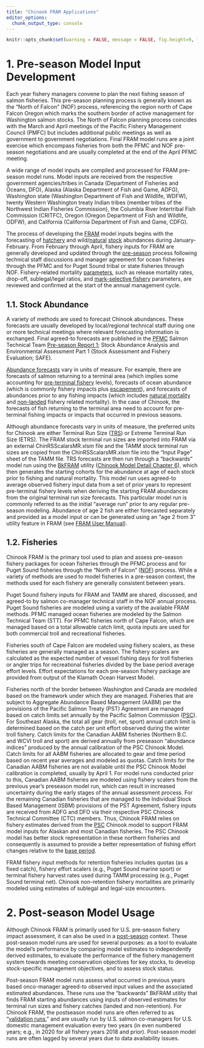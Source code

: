 ```yaml
---
title: "Chinook FRAM Applications"
editor_options: 
  chunk_output_type: console
---
```


```r
knitr::opts_chunk$set(warning = FALSE, message = FALSE, fig.height=9, fig.width=9)
```

# 1. Pre-season Model Input Development

Each year fishery managers convene to plan the next fishing season of salmon fisheries. This pre-season planning process is generally known as the "North of Falcon" (NOF) process, referencing the region north of Cape Falcon Oregon which marks the southern border of active management for Washington salmon stocks. The North of Falcon planning process coincides with the March and April meetings of the Pacific Fishery Management Council (PMFC) but includes additional public meetings as well as government to government negotiations. Final FRAM model runs are a joint exercise which encompass fisheries from both the PFMC and NOF pre-season negotiations and are usually completed at the end of the April PFMC meeting.

A wide range of model inputs are compiled and processed for FRAM pre-season model runs. Model inputs are received from the respective government agencies/tribes in Canada (Department of Fisheries and Oceans, DFO), Alaska (Alaska Department of Fish and Game, ADFG), Washington state (Washington Department of Fish and Wildlife, WDFW), twenty Western Washington treaty Indian tribes (member tribes of the Northwest Indian Fisheries Commission), the Columbia River Intertribal Fish Commission (CRITFC), Oregon (Oregon Department of Fish and Wildlife, ODFW), and California (California Department of Fish and Game, CDFG). 

The process of developing the <a href = "https://framverse.github.io/fram_doc/calcs_glossary.html#Fishery_Regulation_Assessment_Model_(FRAM)" target = "_blank" title = "FRAM: Fishery Regulation Assessment Model">FRAM</a> model inputs begins with the forecasting of <a href = "https://framverse.github.io/fram_doc/calcs_glossary.html#Hatchery" target = "_blank" title = "Hatchery">hatchery</a> and wild/<a href = "https://framverse.github.io/fram_doc/calcs_glossary.html#Natural" target = "_blank" title = "Natural">natural</a> <a href = "https://framverse.github.io/fram_doc/calcs_glossary.html#Stock" target = "_blank" title = "Stock">stock</a> abundances during January-February.  From February through April, fishery inputs for <span title = "FRAM: Fishery Regulation Assessment Model">FRAM</span> are generally developed and updated through the <a href = "https://framverse.github.io/fram_doc/calcs_glossary.html#Pre-season" target = "_blank" title = "Pre-season">pre-season</a> process following technical staff discussions and manager agreement for ocean fisheries through the PFMC and for 
Puget Sound tribal or state fisheries through NOF.  Fishery-related mortality <a href = "https://framverse.github.io/fram_doc/calcs_glossary.html#Parameter" target = "_blank" title = "Parameter">parameters</a>, such as release mortality rates, drop-off, sublegal/legal ratios, and <a href = "https://framverse.github.io/fram_doc/calcs_glossary.html#Mark-selective_Fishery_(MSF)" target = "_blank" title = "MSF: Mark-selective fishery">mark-selective fishery</a> parameters, are reviewed and confirmed at the start of the annual management cycle. 

## 1.1. Stock Abundance

A variety of methods are used to forecast Chinook abundances.  These forecasts are usually developed by local/regional technical staff during one or more technical meetings where relevant forecasting information is exchanged.  Final agreed-to forecasts are published in the <a href = "https://framverse.github.io/fram_doc/calcs_glossary.html#Pacific_Fishery_Management_Council_(PFMC)" target = "_blank" title = "PFMC: Pacific Fishery Management Council">PFMC</a> Salmon Technical Team <a href = "https://www.pcouncil.org/documents/2021/03/2021-preseason-report-i.pdf/" target = "_blank" title = "Pre-season Report 1">Pre-season Report 1</a>; Stock Abundance Analysis and Environmental Assessment Part 1 (Stock Assessment and Fishery Evaluation; SAFE).

<a href = "https://framverse.github.io/fram_doc/calcs_glossary.html#Abundance_Forecast" target = "_blank" title = "Abundance forecasts">Abundance forecasts</a> vary in units of measure.  For example, there are forecasts of salmon returning to a terminal area (which implies some accounting for <a href = "https://framverse.github.io/fram_doc/calcs_glossary.html#Pre-terminal_Fishery" target = "_blank" title = "Pre-terminal fishery">pre-terminal fishery</a> levels), forecasts of ocean abundance (which is commonly fishery impacts plus <a href = "https://framverse.github.io/fram_doc/calcs_glossary.html#Escapement" target = "_blank" title = "Escapement">escapement</a>), and forecasts of abundances prior to any fishing impacts (which includes <a href = "https://framverse.github.io/fram_doc/calcs_glossary.html#Natural_Mortality" target = "_blank" title = "Natural mortality">natural mortality</a> and <a href = "https://framverse.github.io/fram_doc/calcs_glossary.html#Non-landedNon-retention_Mortality" target = "_blank" title = "Non-landed mortality">non-landed</a> fishery related mortality).  In the case of Chinook, the forecasts of fish returning to the terminal area need to account for pre-terminal fishing impacts or impacts that occurred in previous seasons.

Although abundance forecasts vary in units of measure, the preferred units for Chinook are either Terminal Run Size (<a href = "https://framverse.github.io/fram_doc/calcs_glossary.html#Terminal_Run_Size" target = "_blank" title = "TRS: Terminal run size">TRS</a>) or Extreme Terminal Run Size (ETRS). The FRAM stock terminal run sizes are imported into FRAM via an external ChinRSScalarsMR.xlsm file and the TAMM stock terminal run sizes are copied from the ChinRSScalarsMR.xlsm file into the "Input Page" sheet of the TAMM file. TRS forecasts are then run through a "backwards" model run using the <a title = "Backwards FRAM" href = "https://framverse.github.io/fram_doc/calcs_glossary.html#Backwards_FRAM_(BkFRAM)" target = "_blank">BkFRAM</a> utility (<a href = "https://framverse.github.io/fram_doc/calcs_data_chin.html#6_Backwards_FRAM" target = "_blank" title = "Chinook Model Detail Chapter 6: BkFRAM">Chinook Model Detail Chapter 6</a>), which then generates the starting cohorts for the abundance at age of each stock prior to fishing and natural mortality. This model run uses agreed-to average observed fishery input data from a set of prior years to represent pre-terminal fishery levels when deriving the starting FRAM abundances from the original terminal run size forecasts. This particular model run is commonly referred to as the initial "average run" prior to any regular pre-season modeling.  Abundance of age 2 fish are either forecasted separately and provided as a model input or can be generated using an “age 2 from 3” utility feature in <span title = "FRAM: Fishery Regulation Assessment Model">FRAM</span> (see <a href = "https://framverse.github.io/fram_doc/user_prereq.html" target = "_blank">FRAM User Manual</a>).

## 1.2. Fisheries

Chinook <span title = "FRAM: Fishery Regulation Assessment Model">FRAM</span> is the primary tool used to plan and assess pre-season fishery packages for ocean fisheries through the <span title = "PFMC: Pacific Fishery Management Council">PFMC</span> process and for Puget Sound fisheries through the “North of Falcon” (<a href = "https://framverse.github.io/fram_doc/calcs_glossary.html#North_of_Falcon_(NOF)" target = "_blank" title = "NOF: North of Falcon">NOF</a>) process.  While a variety of methods are used to model fisheries in a pre-season context, the methods used for each fishery are generally consistent between years.

Puget Sound fishery inputs for FRAM and TAMM are shared, discussed, and agreed-to by salmon co-manager technical staff in the NOF annual process. Puget Sound fisheries are modeled using a variety of the available FRAM methods. PFMC managed ocean fisheries are modeled by the Salmon Technical Team (STT). For PFMC fisheries north of Cape Falcon, which are managed based on a total allowable catch limit, quota inputs are used for both commercial troll and recreational fisheries.

Fisheries south of Cape Falcon are modeled using fishery scalers, as these fisheries are generally managed as a season. The fishery scalers are calculated as the expected number of vessel fishing days for troll fisheries or angler trips for recreational fisheries divided by the base period average effort levels. Effort expectations for each pre-season fishery package are provided from output of the Klamath Ocean Harvest Model.

Fisheries north of the border between Washington and Canada are modeled based on the framework under which they are managed.  Fisheries that are subject to Aggregate Abundance Based Management (<span title = "AABM:Aggregate Abundance Based Management">AABM</span>) per the provisions of the Pacific Salmon Treaty (<span title = "Pacific Salmon Treaty">PST</span>) Agreement are managed based on catch limits set annually by the Pacific Salmon Commission (<a href = "https://framverse.github.io/fram_doc/calcs_glossary.html#Pacific_Salmon_Commission_(PSC)" target = "_blank" title = "PSC: Pacific Salmon Commission">PSC</a>). For Southeast Alaska, the total all gear (troll, net, sport) annual catch limit is determined based on the catch per unit effort observed during the winter troll fishery. Catch limits for the Canadian <span title = "AABM:Aggregate Abundance Based Management">AABM</span> fisheries (Northern B.C. and <span title = "WCVI:West Coast Vancouver Island">WCVI</span> troll and sport) are derived annually from preseason “abundance indices” produced by the annual calibration of the <span title = "PSC: Pacific Salmon Commission">PSC</span> Chinook Model. Catch limits for all <span title = "AABM:Aggregate Abundance Based Management">AABM</span> fisheries are allocated to gear and time period based on recent year averages and modeled as quotas. Catch limits for the Canadian <span title = "AABM:Aggregate Abundance Based Management">AABM</span> fisheries are not available until the <span title = "PSC: Pacific Salmon Commission">PSC</span> Chinook Model calibration is completed, usually by April 1. For model runs conducted prior to this, Canadian <span title = "AABM:Aggregate Abundance Based Management">AABM</span> fisheries are modeled using fishery scalers from the previous year’s preseason model run, which can result in increased uncertainty during the early stages of the annual assessment process. For the remaining Canadian fisheries that are managed to the Individual Stock Based Management (<span title = "ISBM:Individual Stock Based Management">ISBM</span>) provisions of the <span title = "Pacific Salmon Treaty">PST</span> Agreement, fishery inputs are received from ADFG and DFO via their respective PSC Chinook Technical Committee (CTC) members. Thus, Chinook <span title = "FRAM: Fishery Regulation Assessment Model">FRAM</span> relies on fishery estimates derived from the <a href = "https://framverse.github.io/fram_doc/calcs_glossary.html#Pacific_Salmon_Commission_(PSC)" target = "_blank" title = "PSC: Pacific Salmon Commission">PSC</a> Chinook model to support FRAM model inputs for Alaskan and most Canadian fisheries.  The <span title = "PSC: Pacific Salmon Commission">PSC</span> Chinook model has better stock representation in these northern fisheries and consequently is assumed to provide a better representation of fishing effort changes relative to the <a href = "https://framverse.github.io/fram_doc/calcs_glossary.html#Base_Period" target = "_blank" title = "Base period">base period</a>.

FRAM fishery input methods for retention fisheries includes quotas (as a fixed catch), fishery effort scalers (e.g., Puget Sound marine sport) or terminal fishery harvest rates used during TAMM processing (e.g., Puget Sound terminal net). Chinook non-retention fishery mortalities are primarily modeled using estimates of sublegal and legal-size encounters.

# 2. Post-season Model Usage

Although Chinook <span title = "FRAM: Fishery Regulation Assessment Model">FRAM</span> is primarily used for U.S. pre-season fishery impact assessment, it can also be used in a <a href = https://framverse.github.io/fram_doc/calcs_glossary.html#Post-season" target = "_blank" title = "Post-season">post-season</a> context.  These post-season model runs are used for several purposes: as a tool to evaluate the model's performance by comparing model estimates to independently derived estimates, to evaluate the performance of the fishery management system towards meeting conservation objectives for key stocks, to develop stock-specific management objectives, and to assess stock status.

Post-season FRAM model runs assess what occurred in previous years based onco-manager agreed-to observed input values and the associated estimated abundances. These runs use the “backwards” <span title = "Backwards FRAM" >BkFRAM</span> utility that finds <span title = "FRAM: Fishery Regulation Assessment Model">FRAM</span> starting abundances using inputs of observed estimates for terminal run sizes and fishery catches (landed and non-retention). For Chinook <span title = "FRAM: Fishery Regulation Assessment Model">FRAM</span>, the postseason model runs are often referred to as "<a href = "https://framverse.github.io/fram_doc/calcs_glossary.html#Validation_Runs" target = "_blank" title = "Validation runs">validation runs</a>," and are usually run by U.S. salmon co-managers for U.S. domestic management evaluation every two years (in even numbered years; e.g., in 2020 for all fishery years 2018 and prior). Post-season model runs are often lagged by several years due to data availability issues.
